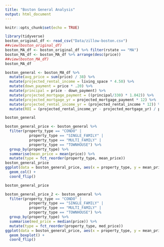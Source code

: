 ```yaml
---
title: "Boston General Analysis"
output: html_document
---
```


```r
knitr::opts_chunk$set(echo = TRUE)
```

```r
library(tidyverse)
boston_original_df <- read_csv("Data/zillow-boston.csv")
##view(boston_original_df)
boston_MA_df <- boston_original_df %>% filter(rstate == "MA")
boston_MA_df <- boston_MA_df %>% arrange(desc(price))
##view(boston_MA_df)
boston_MA_df
```
```r
boston_general <- boston_MA_df %>%
  mutate(avg_price = sum(price) / 38) %>%
  mutate(projected_rental_income = living_space * 4.50) %>%
  mutate(down_payment = price * .20) %>%
  mutate(principal = price - down_payment) %>%
  mutate(projected_mortgage_payment = ((principal/330) * 1.042)) %>%
  mutate(projected_mortgage_yr = projected_mortgage_payment * 12) %>%
  mutate(projected_rental_income_yr = (projected_rental_income * 12)) %>%
  mutate(ROI = (projected_rental_income_yr - projected_mortgage_yr) / projected_mortgage_yr)

boston_general
```
```r
boston_general_price <- boston_general %>%
  filter(property_type == "CONDO" |
           property_type == "SINGLE_FAMILY" |
           property_type == "MULTI_FAMILY" |
           property_type == "TOWNHOUSE") %>%
  group_by(property_type) %>%
  summarise(mean_price = mean(price)) %>%
  mutate(type = fct_reorder(property_type, mean_price))
boston_general_price
ggplot(data = boston_general_price, aes(x = property_type, y = mean_price)) + 
  geom_col() +
  coord_flip()

boston_general_price
```

```r
boston_general_price_2 <- boston_general %>%
  filter(property_type == "CONDO" |
           property_type == "SINGLE_FAMILY" |
           property_type == "MULTI_FAMILY" |
           property_type == "TOWNHOUSE") %>%
  group_by(property_type) %>%
  summarise(med_price = median(price)) %>%
  mutate(type = fct_reorder(property_type, med_price))
ggplot(data = boston_general_price, aes(x = property_type, y = mean_price)) +
  geom_boxplot() +
  coord_flip()
```



